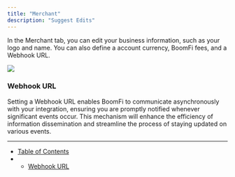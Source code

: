```yaml
---
title: "Merchant"
description: "Suggest Edits"
---
```


In the Merchant tab, you can edit your business information, such as your logo and name. You can also define a account currency, BoomFi fees, and a Webhook URL.

![](/images/docs/0480ce91a1f602ad9cbce0fd6b8d591ee35a1d6ef054b880b7a353f6cf2e6383-merchant.png)

### Webhook URL

Setting a Webhook URL enables BoomFi to communicate asynchronously with your integration, ensuring you are promptly notified whenever significant events occur. This mechanism will enhance the efficiency of information dissemination and streamline the process of staying updated on various events.

***

* [Table of Contents](#)
* * [Webhook URL](#webhook-url)
